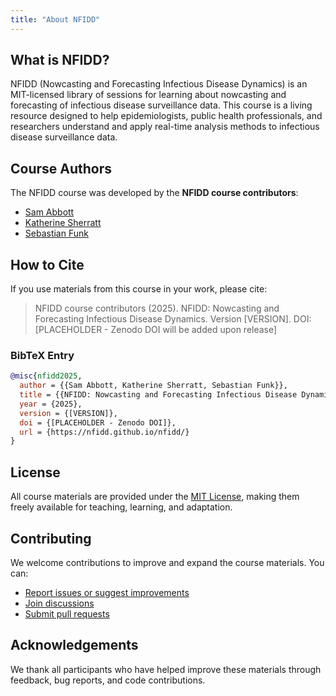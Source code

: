 ```yaml
---
title: "About NFIDD"
---
```


## What is NFIDD?

NFIDD (Nowcasting and Forecasting Infectious Disease Dynamics) is an MIT-licensed library of sessions for learning about nowcasting and forecasting of infectious disease surveillance data.
This course is a living resource designed to help epidemiologists, public health professionals, and researchers understand and apply real-time analysis methods to infectious disease surveillance data.

## Course Authors

The NFIDD course was developed by the **NFIDD course contributors**:

- [Sam Abbott](https://github.com/seabbs)
- [Katherine Sherratt](https://github.com/kathsherratt)
- [Sebastian Funk](https://github.com/sbfnk)

## How to Cite

If you use materials from this course in your work, please cite:

> NFIDD course contributors (2025). NFIDD: Nowcasting and Forecasting Infectious Disease Dynamics. Version [VERSION]. DOI: [PLACEHOLDER - Zenodo DOI will be added upon release]

### BibTeX Entry

```bibtex
@misc{nfidd2025,
  author = {{Sam Abbott, Katherine Sherratt, Sebastian Funk}},
  title = {{NFIDD: Nowcasting and Forecasting Infectious Disease Dynamics}},
  year = {2025},
  version = {[VERSION]},
  doi = {[PLACEHOLDER - Zenodo DOI]},
  url = {https://nfidd.github.io/nfidd/}
}
```

## License

All course materials are provided under the [MIT License](https://opensource.org/licenses/MIT), making them freely available for teaching, learning, and adaptation.

## Contributing

We welcome contributions to improve and expand the course materials.
You can:

- [Report issues or suggest improvements](https://github.com/nfidd/nfidd/issues)
- [Join discussions](https://github.com/nfidd/nfidd/discussions)
- [Submit pull requests](https://github.com/nfidd/nfidd/pulls)

## Acknowledgements

We thank all participants who have helped improve these materials through feedback, bug reports, and code contributions.